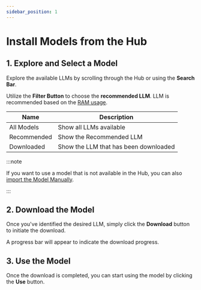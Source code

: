 ```yaml
---
sidebar_position: 1
---
```


# Install Models from the Hub

## 1. Explore and Select a Model

Explore the available LLMs by scrolling through the Hub or using the **Search Bar**.

Utilize the **Filter Button** to choose the **recommended LLM**. LLM is recommended based on the [RAM usage](https://github.com/janhq/jan/issues/1384).

| Name | Description |
| ---- | ----------- |
| All Models | Show all LLMs available |
| Recommended | Show the Recommended LLM |
| Downloaded | Show the LLM that has been downloaded |

:::note

If you want to use a model that is not available in the Hub, you can also [import the Model Manually](https://jan.ai/guides/using-models/import-manually/).

:::

## 2. Download the Model

Once you've identified the desired LLM, simply click the **Download** button to initiate the download.

A progress bar will appear to indicate the download progress.

## 3. Use the Model

Once the download is completed, you can start using the model by clicking the **Use** button.